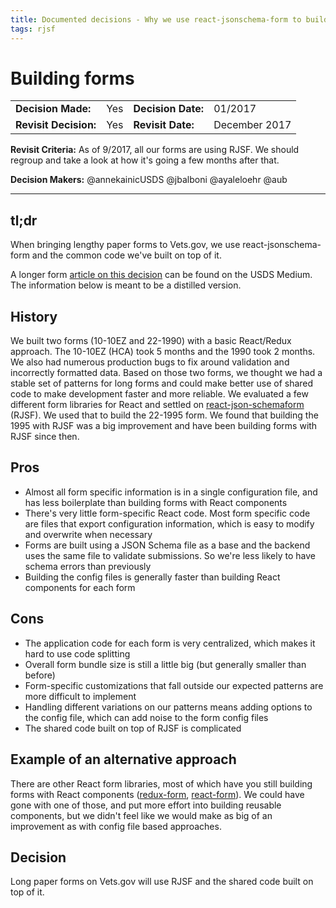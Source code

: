 ```yaml
---
title: Documented decisions - Why we use react-jsonschema-form to build forms
tags: rjsf
---
```


# Building forms

| | | | |
| --- | --- | --- | --- |
|**Decision Made:**|Yes| **Decision Date:** | 01/2017 |
|**Revisit Decision:**| Yes | **Revisit Date:** | December 2017 |

**Revisit Criteria:** As of 9/2017, all our forms are using RJSF. We should regroup and take a look at how it's going a few months after that.

**Decision Makers:** @annekainicUSDS @jbalboni @ayaleloehr @aub


---

## tl;dr
When bringing lengthy paper forms to Vets.gov, we use react-jsonschema-form and the common code we've built on top of it.

A longer form [article on this decision](https://medium.com/the-u-s-digital-service/building-forms-faster-on-vets-gov-d8619f4e9db) can be found on the USDS Medium. The information below is meant to be a distilled version.

## History

We built two forms (10-10EZ and 22-1990) with a basic React/Redux approach. The 10-10EZ (HCA) took 5 months and the 1990 took 2 months. We also had numerous production bugs to fix around validation and incorrectly formatted data. Based on those two forms, we thought we had a stable set of patterns for long forms and could make better use of shared code to make development faster and more reliable. We evaluated a few different form libraries for React and settled on [react-json-schemaform](https://github.com/mozilla-services/react-jsonschema-form) (RJSF). We used that to build the 22-1995 form. We found that building the 1995 with RJSF was a big improvement and have been building forms with RJSF since then.

## Pros

- Almost all form specific information is in a single configuration file, and has less boilerplate than building forms with React components
- There's very little form-specific React code. Most form specific code are files that export configuration information, which is easy to modify and overwrite when necessary
- Forms are built using a JSON Schema file as a base and the backend uses the same file to validate submissions. So we're less likely to have schema errors than previously
- Building the config files is generally faster than building React components for each form

## Cons

- The application code for each form is very centralized, which makes it hard to use code splitting
- Overall form bundle size is still a little big (but generally smaller than before)
- Form-specific customizations that fall outside our expected patterns are more difficult to implement
- Handling different variations on our patterns means adding options to the config file, which can add noise to the form config files
- The shared code built on top of RJSF is complicated

## Example of an alternative approach

There are other React form libraries, most of which have you still building forms with React components ([redux-form](redux-form.com), [react-form](https://react-form.js.org/#/story/readme-documentation)). We could have gone with one of those, and put more effort into building reusable components, but we didn't feel like we would make as big of an improvement as with config file based approaches.


## Decision
Long paper forms on Vets.gov will use RJSF and the shared code built on top of it.
